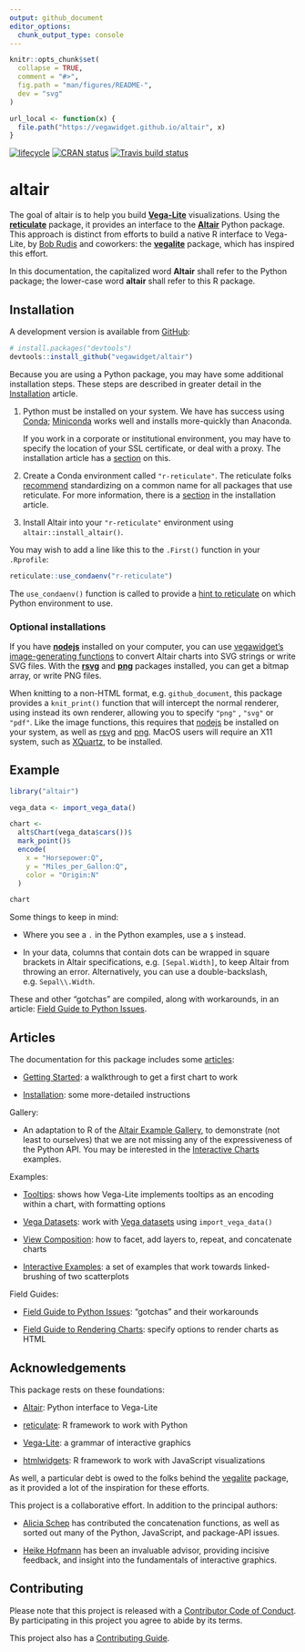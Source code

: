 ```yaml
---
output: github_document
editor_options: 
  chunk_output_type: console
---
```


<!-- README.md is generated from README.Rmd. Please edit that file -->

```r
knitr::opts_chunk$set(
  collapse = TRUE,
  comment = "#>",
  fig.path = "man/figures/README-",
  dev = "svg"
)

url_local <- function(x) {
  file.path("https://vegawidget.github.io/altair", x)
}
```

[![lifecycle](https://img.shields.io/badge/lifecycle-maturing-blue.svg)](https://www.tidyverse.org/lifecycle/#maturing)
[![CRAN status](https://www.r-pkg.org/badges/version/altair)](https://cran.r-project.org/package=altair)
[![Travis build status](https://travis-ci.org/vegawidget/altair.svg?branch=master)](https://travis-ci.org/vegawidget/altair)

# altair

The goal of altair is to help you build [**Vega-Lite**](https://vega.github.io/vega-lite) visualizations. Using the [**reticulate**](https://rstudio.github.io/reticulate) package, it provides an interface to the [**Altair**](https://altair-viz.github.io) Python package. This approach is distinct from efforts to build a native R interface to Vega-Lite, by [Bob Rudis](https://github.com/hrbrmstr) and coworkers: the  [**vegalite**](https://github.com/hrbrmstr/vegalite) package, which has inspired this effort.

In this documentation, the capitalized word **Altair** shall refer to the Python package; the lower-case word **altair** shall refer to this R package.

## Installation

A development version is available from [GitHub](https://github.com/):

``` r
# install.packages("devtools")
devtools::install_github("vegawidget/altair") 
```

Because you are using a Python package, you may have some additional installation steps. These steps are described in greater detail in the [Installation](https://vegawidget.github.io/altair/articles/installation.html) article.

1. Python must be installed on your system. We have has success using [Conda](https://conda.io/docs); [Miniconda](https://conda.io/docs/user-guide/install/download.html#anaconda-or-miniconda) works well and installs more-quickly than Anaconda.

   If you work in a corporate or institutional environment, you may have to specify the location of your SSL certificate, or deal with a proxy. The installation article has a [section](https://vegawidget.github.io/altair/articles/installation.html#proxies) on this. 
   
2. Create a Conda environment called `"r-reticulate"`. The reticulate folks [recommend](https://rstudio.github.io/reticulate/articles/python_packages.html) standardizing on a common name for all packages that use reticulate. For more information, there is a [section](https://vegawidget.github.io/altair/articles/installation.html#python-env) in the installation article. 

3. Install Altair into your `"r-reticulate"` environment using `altair::install_altair()`. 

You may wish to add a line like this to the `.First()` function in your `.Rprofile`:

```r
reticulate::use_condaenv("r-reticulate")
```

The `use_condaenv()` function is called to provide a [hint to reticulate](https://rstudio.github.io/reticulate/articles/versions.html#order-of-discovery) on which Python environment to use.

### Optional installations

If you have **[nodejs](https://nodejs.org)** installed on your computer, you can use [vegawidget's image-generating functions](https://vegawidget.github.io/vegawidget/reference/image.html) to convert Altair charts into SVG strings or write SVG files. With the **[rsvg](https://CRAN.R-project.org/package=rsvg)** and **[png](https://CRAN.R-project.org/package=png)** packages installed, you can get a bitmap array, or write PNG files. 

When knitting to a non-HTML format, e.g. `github_document`, this package provides a `knit_print()` function that will intercept the normal renderer, using instead its own renderer, allowing you to specify `"png"` , `"svg"` or `"pdf"`. Like the image functions, this requires that [nodejs](https://nodejs.org) be installed on your system, as well as  [rsvg](https://cran.r-project.org/package=rsvg) and [png](https://cran.r-project.org/package=png). MacOS users will require an X11 system, such as [XQuartz](https://www.xquartz.org), to be installed.

## Example

```r
library("altair")

vega_data <- import_vega_data()

chart <- 
  alt$Chart(vega_data$cars())$
  mark_point()$
  encode(
    x = "Horsepower:Q",
    y = "Miles_per_Gallon:Q",
    color = "Origin:N"
  )

chart
```

Some things to keep in mind:

  - Where you see a `.` in the Python examples, use a `$` instead.

  - In your data, columns that contain dots can be wrapped in square brackets in Altair specifications, e.g. `[Sepal.Width]`, to keep Altair from throwing an error. Alternatively, you can use a double-backslash, e.g. `Sepal\\.Width`.
  
These and other "gotchas" are compiled, along with workarounds, in an article: [Field Guide to Python Issues](https://vegawidget.github.io/altair/articles/field-guide-python.html).   

## Articles

The documentation for this package includes some [articles](https://vegawidget.github.io/altair/articles/index.html):

- [Getting Started](https://vegawidget.github.io/altair/articles/altair.html): a walkthrough to get a first chart to work

- [Installation](https://vegawidget.github.io/altair/articles/installation.html): some more-detailed instructions

Gallery:

- An adaptation to R of the [Altair Example Gallery](https://altair-viz.github.io/gallery), to demonstrate (not least to ourselves) that we are not missing any of the expressiveness of the Python API. You may be interested in the [Interactive Charts](https://vegawidget.github.io/altair/articles/example-gallery-08-interactive-charts.html) examples.  

Examples:

- [Tooltips](https://vegawidget.github.io/altair/articles/tooltips.html): shows how Vega-Lite implements tooltips as an encoding within a chart, with formatting options

- [Vega Datasets](https://vegawidget.github.io/altair/articles/vega-datasets.html): work with [Vega datasets](https://github.com/altair-viz/vega_datasets) using `import_vega_data()`

- [View Composition](https://vegawidget.github.io/altair/articles/view-composition.html): how to facet, add layers to, repeat, and concatenate charts

- [Interactive Examples](https://vegawidget.github.io/altair/articles/interactive.html): a set of examples that work towards linked-brushing of two scatterplots

Field Guides:

- [Field Guide to Python Issues](https://vegawidget.github.io/altair/articles/field-guide-python.html): "gotchas" and their workarounds

- [Field Guide to Rendering Charts](https://vegawidget.github.io/altair/articles/field-guide-rendering.html): specify options to render charts as HTML

## Acknowledgements

This package rests on these foundations:

- [Altair](https://altair-viz.github.io): Python interface to Vega-Lite

- [reticulate](https://rstudio.github.io/reticulate): R framework to work with Python

- [Vega-Lite](https://vega.github.io/vega-lite): a grammar of interactive graphics

- [htmlwidgets](https://www.htmlwidgets.org/): R framework to work with JavaScript visualizations

As well, a particular debt is owed to the folks behind the [vegalite](https://github.com/hrbrmstr/vegalite) package, as it provided a lot of the inspiration for these efforts.

This project is a collaborative effort. In addition to the principal authors:

- [Alicia Schep](https://github.com/AliciaSchep) has contributed the concatenation functions, as well as sorted out many of the Python, JavaScript, and package-API issues.

- [Heike Hofmann](https://github.com/heike) has been an invaluable advisor, providing incisive feedback, and insight into the fundamentals of interactive graphics.

## Contributing

Please note that this project is released with a [Contributor Code of Conduct](`r url_local("CODE_OF_CONDUCT.html")`).
By participating in this project you agree to abide by its terms. 

This project also has a [Contributing Guide](`r url_local("CONTRIBUTING.html")`).

